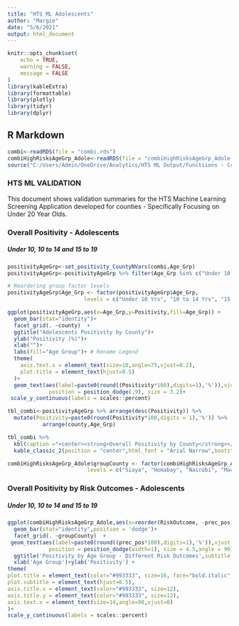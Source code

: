 ```yaml
---
title: "HTS ML Adolescents"
author: "Margie"
date: "5/6/2021"
output: html_document
---
```


```r
knitr::opts_chunk$set(
	echo = TRUE,
	warning = FALSE,
	message = FALSE
)
library(kableExtra)
library(formattable)
library(plotly)
library(tidyr)
library(dplyr)
```

## R Markdown

```r
combi<-readRDS(file = "combi.rds")
combiHighRisksAgeGrp_Adole<-readRDS(file = "combiHighRisksAgeGrp_Adole.rds")
source("C:/Users/Admin/OneDrive/Analytics/HTS ML Output/Functiions - Combi.R")
```

### HTS ML VALIDATION
This document shows validation summaries for the HTS Machine Learning Screening Application developed for  counties - Specifically Focusing on Under 20 Year Olds.

### Overall Positivity - Adolescents 
##### Under 10, 10 to 14 and 15 to 19
```r
positivityAgeGrp<-set_positivity_CountyNVars(combi,Age_Grp)
positivityAgeGrp<-positivityAgeGrp %>% filter(Age_Grp %in% c("Under 10 Yrs", "10 to 14 Yrs","15 to 19 Yrs"))

# Reordering group factor levels
positivityAgeGrp$Age_Grp <- factor(positivityAgeGrp$Age_Grp,      
                        levels = c("Under 10 Yrs", "10 to 14 Yrs", "15 to 19 Yrs","Over 20 Years"))
```

```r
ggplot(positivityAgeGrp,aes(x=Age_Grp,y=Positivity,fill=Age_Grp)) +
  geom_bar(stat="identity")+
  facet_grid(. ~county)  +
  ggtitle("Adolescents Positivity by County")+
  ylab("Positivity (%)")+
  xlab("")+
  labs(fill="Age Group")+ # Rename Legend
  theme(
    axis.text.x = element_text(size=10,angle=75,vjust=0.2),
    plot.title = element_text(hjust=0.5)
  )+
  geom_text(aes(label=paste0(round((Positivity*100),digits=1),'%')),vjust = 0,
             position = position_dodge(.9), size = 3.2)+
 scale_y_continuous(labels = scales::percent)
```

```r
tbl_combi<-positivityAgeGrp %>% arrange(desc(Positivity)) %>%
  mutate(Positivity=paste0(round(Positivity*100,digits = 1),'%')) %>%
           arrange(county,Age_Grp) 

tbl_combi %>% 
  kbl(caption ="<center><strong>Overall Positivity by County</strong></center>") %>%
  kable_classic_2(position = "center",html_font = "Arial Narrow",bootstrap_options = c("condensed","stripped"),full_width = T, font_size = 20)
```
```r
combiHighRisksAgeGrp_Adole$groupCounty <- factor(combiHighRisksAgeGrp_Adole$county,     
                         levels = c("Siaya", "Homabay", "Nairobi", "Machakos"))
```


### Overall Positivity by Risk Outcomes - Adolescents 
##### Under 10, 10 to 14 and 15 to 19
```r
ggplot(combiHighRisksAgeGrp_Adole,aes(x=reorder(RiskOutcome, -prec_pos),y=prec_pos,fill=Age_Grp))+
  geom_bar(stat="identity",position = 'dodge')+
  facet_grid(. ~groupCounty)  +
 geom_text(aes(label=paste0(round((prec_pos*100),digits=1),'%')),vjust =0.5,hjust=0.5,
             position = position_dodge(width=1), size = 4.5,angle = 90) +
  ggtitle('Positivity by Age Group - Different Risk Outcomes',subtitle ='When Different risks are tested')+
  xlab('Age Group')+ylab('Positivity') +
theme(
plot.title = element_text(color="#993333", size=16, face="bold.italic", hjust = 0.5),
plot.subtitle = element_text(hjust=0.5),
axis.title.x = element_text(color="#993333", size=12),
axis.title.y = element_text(color="#993333", size=12),
axis.text.x = element_text(size=14,angle=90,vjust=0)
)+
scale_y_continuous(labels = scales::percent)
```
